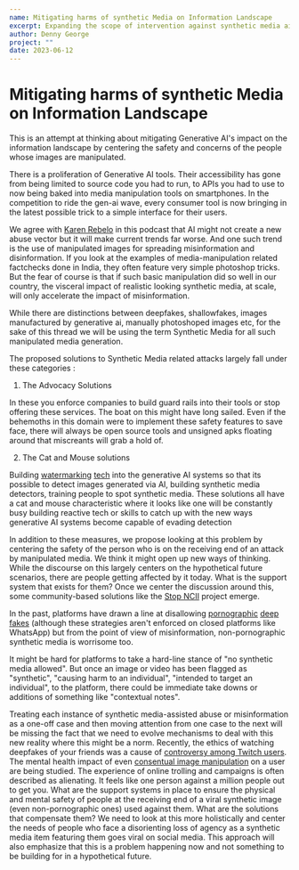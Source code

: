 ```yaml
---
name: Mitigating harms of synthetic Media on Information Landscape
excerpt: Expanding the scope of intervention against synthetic media aided abuse.
author: Denny George
project: ""
date: 2023-06-12
---
```


# Mitigating harms of synthetic Media on Information Landscape

This is an attempt at thinking about mitigating Generative AI's impact on the information landscape by centering the safety and concerns of the people whose images are manipulated.

There is a proliferation of Generative AI tools. Their accessibility has gone from being limited to source code you had to run, to APIs you had to use to now being baked into media manipulation tools on smartphones. In the competition to ride the gen-ai wave, every consumer tool is now bringing in the latest possible trick to a simple interface for their users.

We agree with [Karen Rebelo](https://twitter.com/Karen_Rebelo/status/1666009022191812609) in this podcast that AI might not create a new abuse vector but it will make current trends far worse. And one such trend is the use of manipulated images for spreading misinformation and disinformation. If you look at the examples of media-manipulation related factchecks done in India, they often feature very simple photoshop tricks. But the fear of course is that if such basic manipulation did so well in our country, the visceral impact of realistic looking synthetic media, at scale, will only accelerate the impact of misinformation.

While there are distinctions between deepfakes, shallowfakes, images manufactured by generative ai, manually photoshoped images etc, for the sake of this thread we will be using the term Synthetic Media for all such manipulated media generation.

The proposed solutions to Synthetic Media related attacks largely fall under these categories :

1. The Advocacy Solutions

In these you enforce companies to build guard rails into their tools or stop offering these services. The boat on this might have long sailed. Even if the behemoths in this domain were to implement these safety features to save face, there will always be open source tools and unsigned apks floating around that miscreants will grab a hold of.

2. The Cat and Mouse solutions

Building [watermarking](https://www.ischool.berkeley.edu/news/2023/hany-farid-watermarking-chatgpt-dall-e-and-other-generative-ais-could-help-protect-against) [tech](https://techcrunch.com/2023/05/23/microsoft-pledges-to-watermark-ai-generated-images-and-videos/) into the generative AI systems so that its possible to detect images generated via AI, building synthetic media detectors, training people to spot synthetic media. These solutions all have a cat and mouse characteristic where it looks like one will be constantly busy building reactive tech or skills to catch up with the new ways generative AI systems become capable of evading detection

In addition to these measures, we propose looking at this problem by centering the safety of the person who is on the receiving end of an attack by manipulated media. We think it might open up new ways of thinking. While the discourse on this largely centers on the hypothetical future scenarios, there are people getting affected by it today. What is the support system that exists for them? Once we center the discussion around this, some community-based solutions like the [Stop NCII](https://stopncii.org/) project emerge.

In the past, platforms have drawn a line at disallowing [pornographic](https://safety.twitch.tv/s/article/Addressing-Explicit-Deepfake-Content?language=en_US) [deep fakes](https://about.fb.com/news/2020/01/enforcing-against-manipulated-media/) (although these strategies aren't enforced on closed platforms like WhatsApp) but from the point of view of misinformation, non-pornographic synthetic media is worrisome too.

It might be hard for platforms to take a hard-line stance of "no synthetic media allowed". But once an image or video has been flagged as "synthetic", "causing harm to an individual", "intended to target an individual", to the platform, there could be immediate take downs or additions of something like "contextual notes".

Treating each instance of synthetic media-assisted abuse or misinformation as a one-off case and then moving attention from one case to the next will be missing the fact that we need to evolve mechanisms to deal with this new reality where this might be a norm. Recently, the ethics of watching deepfakes of your friends was a cause of [controversy among Twitch users](https://www.insider.com/atrioc-caught-qtcinderella-ai-picture-twitch-deepfake-controversy-streamer-trauma-2023-2). The mental health impact of even [consentual image manipulation](https://www.technologyreview.com/2021/04/02/1021635/beauty-filters-young-girls-augmented-reality-social-media/) on a user are being studied. The experience of online trolling and campaigns is often described as alienating. It feels like one person against a million people out to get you. What are the support systems in place to ensure the physical and mental safety of people at the receiving end of a viral synthetic image (even non-pornographic ones) used against them. What are the solutions that compensate them? We need to look at this more holistically and center the needs of people who face a disorienting loss of agency as a synthetic media item featuring them goes viral on social media. This approach will also emphasize that this is a problem happening now and not something to be building for in a hypothetical future.
